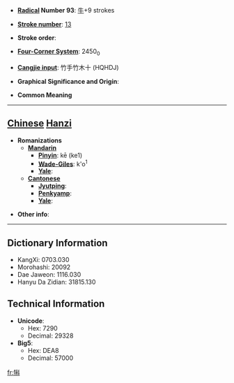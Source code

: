 * '''[[Wiktionary:Chinese radical index| Radical]] Number 93''': [[Wiktionary:Chinese radical index 牛|牛]]+9 strokes

* '''[[Wiktionary:Chinese total strokes index|Stroke number]]''': [[Wiktionary:Chinese total strokes index 13|13]]

* '''Stroke order''': 

* '''[[Wiktionary:Chinese four corner index|Four-Corner System]]''': 2450<sub>0</sub>

* '''[[Wiktionary:Chinese Cangjie index|Cangjie input]]''': 竹手竹木十 (HQHDJ)

* '''Graphical Significance and Origin''': 

* '''Common Meaning'''

----

== [[Chinese]] [[Hanzi]] ==

* '''Romanizations'''
** '''[[Mandarin]]'''
*** '''[[Pinyin]]''': kē (ke1)
*** '''[[Wade-Giles]]''': k'o<sup>1</sup>
*** '''[[Yale]]''': 
** '''[[Cantonese]]'''
*** '''[[Jyutping]]''':
*** '''[[Penkyamp]]''': 
*** '''[[Yale]]''': 

* '''Other info''': 

----

== Dictionary Information ==

* KangXi: 0703.030
* Morohashi: 20092
* Dae Jaweon: 1116.030
* Hanyu Da Zidian: 31815.130

== Technical Information ==

* '''Unicode''':
** Hex: 7290
** Decimal: 29328
* '''Big5''':
** Hex: DEA8
** Decimal: 57000

[[fr:犐]]